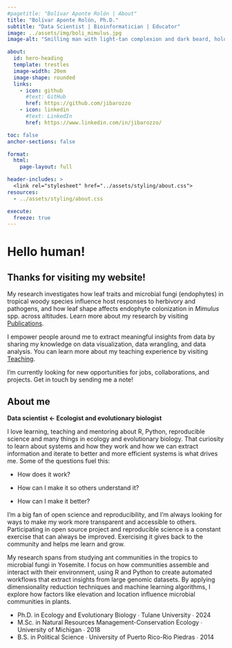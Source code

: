 ```yaml
---
#pagetitle: "Bolívar Aponte Rolón | About"
title: "Bolívar Aponte Rolón, Ph.D."
subtitle: "Data Scientist | Bioinformatician | Educator"
image: ../assets/img/boli_mimulus.jpg
image-alt: "Smilling man with light-tan complexion and dark beard, holding a Mimulus flower the mountainous outdoors"

about:
  id: hero-heading
  template: trestles
  image-width: 20em
  image-shape: rounded
  links:
    - icon: github
      #text: GitHub
      href: https://github.com/jibarozzo
    - icon: linkedin
      #text: LinkedIn
      href: https://www.linkedin.com/in/jibarozzo/

toc: false
anchor-sections: false

format: 
  html: 
    page-layout: full

header-includes: >
  <link rel="stylesheet" href="../assets/styling/about.css">
resources:
  - ../assets/styling/about.css

execute: 
  freeze: true
---
```


::: {#hero-heading}
# Hello human!

<!-- ![](assets/img/JR-logo.webp){.img-va-bottom fig-alt="cat with tail shaped as the letter J next to last name initial R" width="100"} -->

## Thanks for visiting my website!

My research investigates how leaf traits and microbial fungi (endophytes) in tropical woody species influence host responses to herbivory and pathogens, and how leaf shape affects endophyte colonization in *Mimulus* spp. across altitudes. Learn more about my research by visiting [Publications](/publications).

I empower people around me to extract meaningful insights from data by sharing my knowledge on data visualization, data wrangling, and data analysis. You can learn more about my teaching experience by visiting [Teaching](/teaching).

I'm currently looking for new opportunities for jobs, collaborations, and projects. Get in touch by sending me a note!
:::

## About me

::: grid
::: {#about-me-1 .g-col-6}
**Data scientist \<- Ecologist and evolutionary biologist**

I love learning, teaching and mentoring about R, Python, reproducible science and many things in ecology and evolutionary biology. That curiosity to learn about systems and how they work and how we can extract information and iterate to better and more efficient systems is what drives me. Some of the questions fuel this:

-   How does it work?

-   How can I make it so others understand it?

-   How can I make it better?

I'm a big fan of open science and reproducibility, and I'm always looking for ways to make my work more transparent and accessible to others. Participating in open source project and reproducible science is a constant exercise that can always be improved. Exercising it gives back to the community and helps me learn and grow.
:::

::: {#about-me-2 .g-col-6}
My research spans from studying ant communities in the tropics to microbial fungi in Yosemite. I focus on how communities assemble and interact with their environment, using R and Python to create automated workflows that extract insights from large genomic datasets. By applying dimensionality reduction techniques and machine learning algorithms, I explore how factors like elevation and location influence microbial communities in plants.

<ul class="fa-ul">
   <li><i class="fa-solid fa-graduation-cap"></i>Ph.D. in Ecology and Evolutionary Biology ∙ Tulane University ∙ 2024</li>

   <li><i class="fa-solid fa-graduation-cap"></i>M.Sc. in Natural Resources Management-Conservation Ecology ∙ University of Michigan ∙ 2018</li>

   <li><i class="fa-solid fa-graduation-cap"></i>B.S. in Political Science ∙ University of Puerto Rico-Rio Piedras ∙ 2014</li>

</ul>
:::
:::
